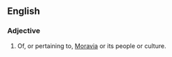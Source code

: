==English==

===Adjective===
{{en-adj|-}}

# Of, or pertaining to, [[Moravia]] or its people or culture.